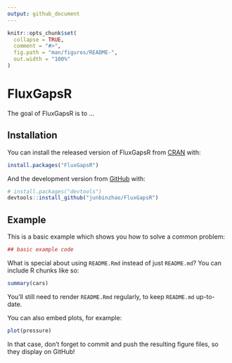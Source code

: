 ```yaml
---
output: github_document
---
```


<!-- README.md is generated from README.Rmd. Please edit that file -->

```r
knitr::opts_chunk$set(
  collapse = TRUE,
  comment = "#>",
  fig.path = "man/figures/README-",
  out.width = "100%"
)
```

# FluxGapsR

<!-- badges: start -->
<!-- badges: end -->

The goal of FluxGapsR is to ...

## Installation

You can install the released version of FluxGapsR from [CRAN](https://CRAN.R-project.org) with:

``` r
install.packages("FluxGapsR")
```

And the development version from [GitHub](https://github.com/) with:

``` r
# install.packages("devtools")
devtools::install_github("junbinzhao/FluxGapsR")
```
## Example

This is a basic example which shows you how to solve a common problem:

```r
## basic example code
```

What is special about using `README.Rmd` instead of just `README.md`? You can include R chunks like so:

```r
summary(cars)
```

You'll still need to render `README.Rmd` regularly, to keep `README.md` up-to-date.

You can also embed plots, for example:

```r
plot(pressure)
```

In that case, don't forget to commit and push the resulting figure files, so they display on GitHub!
